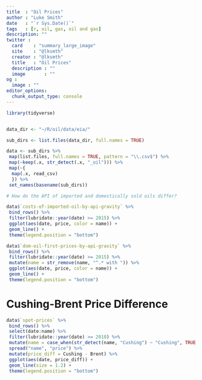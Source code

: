 ```yaml
---
title  : "Oil Prices"
author : "Luke Smith"
date   : "`r Sys.Date()`"
tags   : [r, oil, gas, oil and gas]
description: ""
twitter :
  card    : "summary_large_image"
  site    : "@lksmth"
  creator : "@lksmth"
  title   : "Oil Prices"
  description : ""
  image       : ""
og :
  image : ""
editor_options: 
  chunk_output_type: console
---
```


```r
library(tidyverse)
```

```r

```

```r
data_dir <- "~/R/oil/data/eia/"

sub_dirs <- list.files(data_dir, full.names = TRUE)

data <- sub_dirs %>%
 map(list.files, full.names = TRUE, pattern = "\\.csv$") %>%
 map(~keep(.x, str_detect(.x, "_oil"))) %>%
 map(~{
  map(.x, read_csv)
  }) %>%
 set_names(basename(sub_dirs))
```

```r
# How do the API of imported and domestically sold oils differ?

data$`costs-of-imported-oil-by-api-gravity` %>%
 bind_rows() %>%
 filter(lubridate::year(date) >= 2015) %>%
 ggplot(aes(date, price, color = name)) +
 geom_line() +
 theme(legend.position = "bottom")

data$`dom-oil-first-prices-by-api-gravity` %>%
 bind_rows() %>%
 filter(lubridate::year(date) >= 2015) %>%
 mutate(name = str_remove(name, "^.* with ")) %>%
 ggplot(aes(date, price, color = name)) +
 geom_line() +
 theme(legend.position = "bottom")
```

# Cushing-Brent Price Difference
```r
data$`spot-prices` %>%
 bind_rows() %>%
 select(date:name) %>%
 filter(lubridate::year(date) >= 2010) %>%
 mutate(name = case_when(str_detect(name, "Cushing") ~ "Cushing", TRUE ~ "Brent")) %>%
 spread("name", "price") %>%
 mutate(price_diff = Cushing - Brent) %>%
 ggplot(aes(date, price_diff)) +
 geom_line(size = 1.2) +
 theme(legend.position = "bottom")
```
